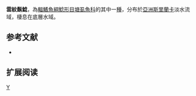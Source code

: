 {{Speciesbox 
| taxon = Clarias nebulosus
| status = NE
| status_system = IUCN3.1
| authority = [[Deraniyagala|Deraniyagala]], 1958
| synonyms = 
}}

'''雲紋鬍鯰'''，為[[輻鰭魚綱|輻鰭魚綱]][[鯰形目|鯰形目]][[塘虱魚科|塘虱魚科]]的其中一[[種|種]]，分布於[[亞洲|亞洲]][[斯里蘭卡|斯里蘭卡]]淡水流域，棲息在底層水域。

==参考文献==
*{{FishBase_species|genus=Clarias|species=nebulosus|year=2011|month=12}}

== 扩展阅读 ==
{{refbegin}}
{{wikispecies-inline|Clarias nebulosus|雲紋鬍鯰}}
{{refend}}
{{Taxonbar|from=Q3764035}}

[[Category:鬍鯰屬|Y]]